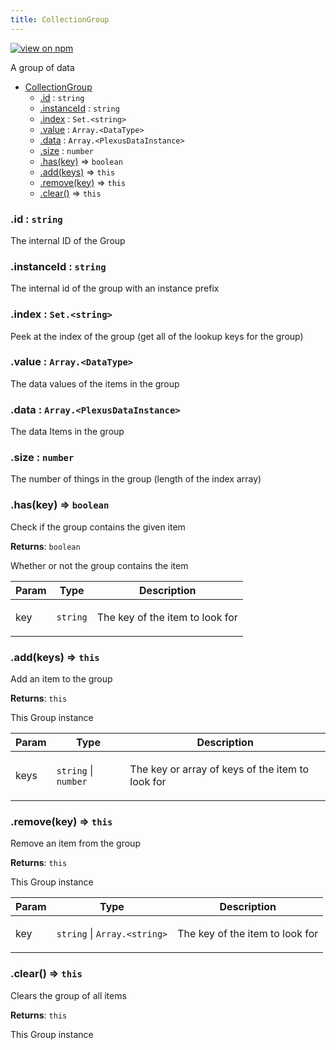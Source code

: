 ```yaml
---
title: CollectionGroup
---
```


[![view on npm](http://img.shields.io/npm/v/@plexusjs/core.svg)](https://www.npmjs.org/package/@plexusjs/core)

A group of data

- [CollectionGroup](#CollectionGroup)
  - [.id](#CollectionGroup+id) : <code>string</code>
  - [.instanceId](#CollectionGroup+instanceId) : <code>string</code>
  - [.index](#CollectionGroup+index) : <code>Set.&lt;string&gt;</code>
  - [.value](#CollectionGroup+value) : <code>Array.&lt;DataType&gt;</code>
  - [.data](#CollectionGroup+data) : <code>Array.&lt;PlexusDataInstance&gt;</code>
  - [.size](#CollectionGroup+size) : <code>number</code>
  - [.has(key)](#CollectionGroup+has) ⇒ <code>boolean</code>
  - [.add(keys)](#CollectionGroup+add) ⇒ <code>this</code>
  - [.remove(key)](#CollectionGroup+remove) ⇒ <code>this</code>
  - [.clear()](#CollectionGroup+clear) ⇒ <code>this</code>

<a name='CollectionGroup+id'></a>

### .id : <code>string</code>

<p>The internal ID of the Group</p>

<a name='CollectionGroup+instanceId'></a>

### .instanceId : <code>string</code>

<p>The internal id of the group with an instance prefix</p>

<a name='CollectionGroup+index'></a>

### .index : <code>Set.&lt;string&gt;</code>

<p>Peek at the index of the group (get all of the lookup keys for the group)</p>

<a name='CollectionGroup+value'></a>

### .value : <code>Array.&lt;DataType&gt;</code>

<p>The data values of the items in the group</p>

<a name='CollectionGroup+data'></a>

### .data : <code>Array.&lt;PlexusDataInstance&gt;</code>

<p>The data Items in the group</p>

<a name='CollectionGroup+size'></a>

### .size : <code>number</code>

<p>The number of things in the group (length of the index array)</p>

<a name='CollectionGroup+has'></a>

### .has(key) ⇒ <code>boolean</code>

<p>Check if the group contains the given item</p>

**Returns**: <code>boolean</code> <p>Whether or not the group contains the item</p>

| Param | Type                | Description                            |
| ----- | ------------------- | -------------------------------------- |
| key   | <code>string</code> | <p>The key of the item to look for</p> |

<a name='CollectionGroup+add'></a>

### .add(keys) ⇒ <code>this</code>

<p>Add an item to the group</p>

**Returns**: <code>this</code> <p>This Group instance</p>

| Param | Type                                       | Description                                             |
| ----- | ------------------------------------------ | ------------------------------------------------------- |
| keys  | <code>string</code> \| <code>number</code> | <p>The key or array of keys of the item to look for</p> |

<a name='CollectionGroup+remove'></a>

### .remove(key) ⇒ <code>this</code>

<p>Remove an item from the group</p>

**Returns**: <code>this</code> <p>This Group instance</p>

| Param | Type                                                     | Description                            |
| ----- | -------------------------------------------------------- | -------------------------------------- |
| key   | <code>string</code> \| <code>Array.&lt;string&gt;</code> | <p>The key of the item to look for</p> |

<a name='CollectionGroup+clear'></a>

### .clear() ⇒ <code>this</code>

<p>Clears the group of all items</p>

**Returns**: <code>this</code> <p>This Group instance</p>
